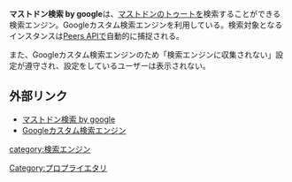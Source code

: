 {{Infobox software
| Name                = {{Ruby|マストドン検索 by google|マストドンけんさくバイグーグル}}
<!-- | Image               = [[ファイル:Amaroq.jpg|120px|Amaroq]] -->
| Developer           = [[おさ]]
<!-- | SourceCode          = -->
| Platform            = ウェブ
<!-- | ProgrammingLanguage = Objective-C -->
<!-- | Launch              = 2017年3月17日 -->
| Kifu                = https://osa-p.net
| License             = [[プロプライエタリ]]
| Web                 = https://mastosearch.osa-p.net
<!-- | Download            = [https://itunes.apple.com/us/app/amaroq-for-mastodon/id1214116200 AppStore] -->
}}'''マストドン検索 by google'''は、[[Mastodon|マストドン]]の[[トゥート]]を検索することができる検索エンジン。Googleカスタム検索エンジンを利用している。検索対象となるインスタンスは[[Peers API]]で自動的に捕捉される。

また、Googleカスタム検索エンジンのため「検索エンジンに収集されない」設定が遵守され、設定をしているユーザーは表示されない。

==外部リンク==
* [https://mastosearch.osa-p.net/ マストドン検索 by google]
* [https://cse.google.com/ Googleカスタム検索エンジン]

[[category:検索エンジン]]
[[Category:プロプライエタリ]]
{{DEFAULTSORT:けんさくbygoogle}}